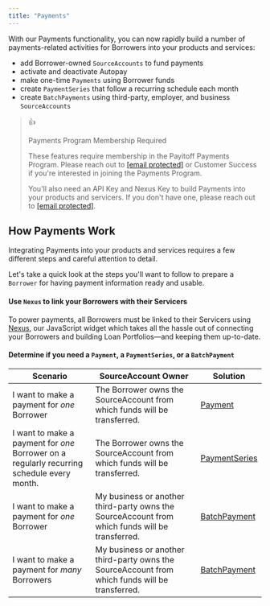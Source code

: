 ```yaml
---
title: "Payments"
---
```


With our Payments functionality, you can now rapidly build a number of payments-related activities for Borrowers into your products and services:

* add Borrower-owned `SourceAccounts` to fund payments
* activate and deactivate Autopay
* make one-time `Payments` using Borrower funds
* create `PaymentSeries` that follow a recurring schedule each month
* create `BatchPayments` using third-party, employer, and business `SourceAccounts`

> 👍
> 
> Payments Program Membership Required
> 
> These features require membership in the Payitoff Payments Program. Please reach out to [\[email protected\]](/cdn-cgi/l/email-protection#6516040900162515041c0c110a03034b0c0a) or Customer Success if you're interested in joining the Payments Program.
> 
> You'll also need an API Key and Nexus Key to build Payments into your products and servicers. If you don't have one, please reach out to [\[email protected\]](/cdn-cgi/l/email-protection#d0a3b1bcb5a390a0b1a9b9a4bfb6b6feb9bf).

## How Payments Work

Integrating Payments into your products and services requires a few different steps and careful attention to detail.

Let's take a quick look at the steps you'll want to follow to prepare a `Borrower` for having payment information ready and usable.

#### Use `Nexus` to link your Borrowers with their Servicers

To power payments, all Borrowers must be linked to their Servicers using [Nexus](/docs/nexus-link), our JavaScript widget which takes all the hassle out of connecting your Borrowers and building Loan Portfolios—and keeping them up-to-date.

#### Determine if you need a `Payment`, a `PaymentSeries`, or a `BatchPayment`

| Scenario                                                                                   | SourceAccount Owner                                                                             | Solution                                     |
| ------------------------------------------------------------------------------------------ | ----------------------------------------------------------------------------------------------- | -------------------------------------------- |
| I want to make a payment for _one_ Borrower                                                | The Borrower owns the SourceAccount from which funds will be transferred.                       | [Payment](/docs/payment-schema)              |
| I want to make a payment for _one_ Borrower on a regularly recurring schedule every month. | The Borrower owns the SourceAccount from which funds will be transferred.                       | [PaymentSeries](/docs/payment-series-schema) |
| I want to make a payment for _one_ Borrower                                                | My business or another third-party owns the SourceAccount from which funds will be transferred. | [BatchPayment](/docs/batch-payment-schema)   |
| I want to make a payment for _many_ Borrowers                                              | My business or another third-party owns the SourceAccount from which funds will be transferred. | [BatchPayment](/docs/batch-payment-schema)   |